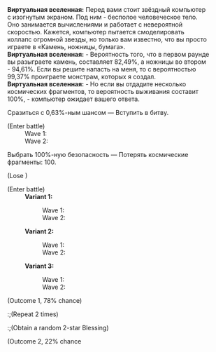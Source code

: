 {{Диалог Начало}}
:'''Виртуальная вселенная:''' Перед вами стоит звёздный компьютер с изогнутым экраном. Под ним - бесполое человеческое тело. Оно занимается вычислениями и работает с невероятной скоростью. Кажется, компьютер пытается смоделировать коллапс огромной звезды, но только вам известно, что вы просто играете в «Камень, ножницы, бумага».
:'''Виртуальная вселенная:''' - Вероятность того, что в первом раунде вы разыграете камень, составляет 82,49%, а ножницы во втором - 94,61%. Если вы решите напасть на меня, то с вероятностью 99,37% проиграете монстрам, которых я создал.
:'''Виртуальная вселенная:''' - Но если вы отдадите несколько космических фрагментов, то вероятность выживания составит 100%, - компьютер ожидает вашего ответа.
:{{Диалог|Звезда}} Сразиться с 0,63%-ным шансом &mdash; Вступить в битву.
:;(Enter battle)
::Wave 1: {{Список врагов|mode=sent|Рейнджер пустоты: Захватчик*2/-25% НР; Рейнджер пустоты: Исказитель*1/-25% НР}}
::Wave 2: {{Список врагов|mode=sent|Автоматон-жук*2/-25% НР; Автоматон-паук*1/-25% НР}}
:{{Диалог|Звезда}} Выбрать 100%-ную безопасность &mdash; Потерять космические фрагменты: 100.
:;(Lose {{Предмет|Космические фрагменты|20|x=100}})
:{{SU Special Dialogue|Охота|Заметить уязвимости звёздного компьютера|Уничтожить больше опасных уязвимостей! Вступить в бой и получить за победу 2 шт. усиленных благословений 1★-2★.}}
:;(Enter battle)
::'''Variant 1:'''
:::Wave 1: {{Список врагов|mode=sent|Рейнджер пустоты: Захватчик*2/+50% Сила атаки, +200% НР, +50% Скорость; Рейнджер пустоты: Исказитель*1/+50% Сила атаки, +200% НР, +50% Скорость}}
:::Wave 2: {{Список врагов|mode=sent|Автоматон-жук*2/+50% Сила атаки, +200% НР, +50% Скорость; Автоматон-паук*1/+50% Сила атаки, +200% НР, +50% Скорость}}
::'''Variant 2:'''
:::Wave 1: {{Список врагов|mode=sent|Стрелок Среброгривых Стражей*2/+50% Сила атаки, +200% НР, +50% Скорость; Солдат Среброгривых Стражей*2/+50% Сила атаки, +200% НР, +50% Скорость}}
:::Wave 2: {{Список врагов|mode=sent|Поражённый Марой солдат*2/+50% Сила атаки, +200% НР, +50% Скорость; Ученик Санктус Медикус: Внутренний алхимик*1/+50% Сила атаки, +200% НР, +50% Скорость}}
::'''Variant 3:'''
:::Wave 1: {{Список врагов|mode=sent|Зачарованное изобретение: покорный лев-дракон*2/+50% Сила атаки, +200% НР, +50% Скорость; Зачарованное изобретение: светящаяся рыба-дракон*1/+50% Сила атаки, +200% НР, +50% Скорость}}
:::Wave 2: {{Список врагов|mode=sent|Рейнджер пустоты: Захватчик*2/+50% Сила атаки, +200% НР, +50% Скорость; Рейнджер пустоты: Уничтожитель*1/+50% Сила атаки, +200% НР, +50% Скорость}}
:{{SU Special Dialogue|Память|Вы знаете правила - сначала ножницы!|Есть шанс получить случайных благословений 2★: 2.}}
:;(Outcome 1, 78% chance)
::;(Repeat 2 times)
::;(Obtain a random 2-star Blessing)
:;(Outcome 2, 22% chance
{{Диалог Конец}}